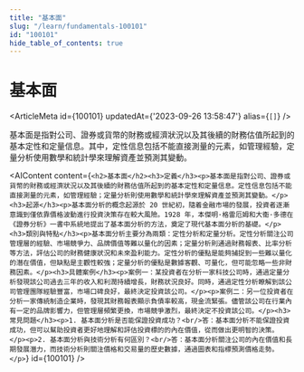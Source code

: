 ```yaml
---
title: "基本面"
slug: "/learn/fundamentals-100101"
id: "100101"
hide_table_of_contents: true
---
```



# 基本面

<ArticleMeta id={100101} updatedAt={'2023-09-26 13:58:47'} alias={`[]`} />
<div className='border-solid border-b border-t-0 my-4 border-[var(--ifm-color-gray-300)]' />

基本面是指對公司、證券或貨幣的財務或經濟狀況以及其後續的財務估值所起到的基本定性和定量信息。其中，定性信息包括不能直接測量的元素，如管理經驗，定量分析使用數學和統計學來理解資產並預測其變動。

<AIContent content={`<h2>基本面</h2><h3>定義</h3><p>基本面是指對公司、證券或貨幣的財務或經濟狀況以及其後續的財務估值所起到的基本定性和定量信息。定性信息包括不能直接測量的元素，如管理經驗；定量分析則使用數學和統計學來理解資產並預測其變動。</p><h3>起源</h3><p>基本面分析的概念起源於 20 世紀初，隨着金融市場的發展，投資者逐漸意識到僅依靠價格波動進行投資決策存在較大風險。1928 年，本傑明·格雷厄姆和大衞·多德在《證券分析》一書中系統地提出了基本面分析的方法，奠定了現代基本面分析的基礎。</p><h3>類別與特點</h3><p>基本面分析主要分為兩類：定性分析和定量分析。定性分析關注公司管理層的經驗、市場競爭力、品牌價值等難以量化的因素；定量分析則通過財務報表、比率分析等方法，評估公司的財務健康狀況和未來盈利能力。定性分析的優點是能夠捕捉到一些難以量化的潛在價值，但缺點是主觀性較強；定量分析的優點是數據客觀、可量化，但可能忽略一些非財務因素。</p><h3>具體案例</h3><p>案例一：某投資者在分析一家科技公司時，通過定量分析發現該公司過去三年的收入和利潤持續增長，財務狀況良好。同時，通過定性分析瞭解到該公司管理團隊經驗豐富，市場口碑良好，最終決定投資該公司。</p><p>案例二：另一位投資者在分析一家傳統制造企業時，發現其財務報表顯示負債率較高，現金流緊張。儘管該公司在行業內有一定的品牌影響力，但管理層頻繁更換，市場競爭激烈，最終決定不投資該公司。</p><h3>常見問題</h3><p>1. 基本面分析是否能保證投資成功？<br/>答：基本面分析不能保證投資成功，但可以幫助投資者更好地理解和評估投資標的的內在價值，從而做出更明智的決策。</p><p>2. 基本面分析與技術分析有何區別？<br/>答：基本面分析關注公司的內在價值和長期發展潛力，而技術分析則關注價格和交易量的歷史數據，通過圖表和指標預測價格走勢。</p>`} id={100101} />
